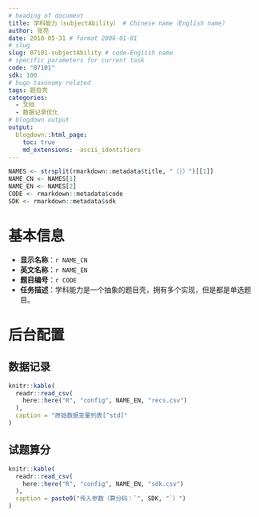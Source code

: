 ```yaml
---
# heading of document
title: 学科能力（subjectAbility） # Chinese name（English name）
author: 张亮
date: 2018-05-31 # format 2006-01-01
# slug
slug: 07101-subjectAbility # code-English name
# specific parameters for current task
code: "07101"
sdk: 100
# hugo taxonomy related
tags: 题目壳
categories:
  - 文档
  - 数据记录优化
# blogdown output
output:
  blogdown::html_page:
    toc: true
    md_extensions: -ascii_identifiers
---
```


```r
NAMES <- strsplit(rmarkdown::metadata$title, "（|）")[[1]]
NAME_CN <- NAMES[1]
NAME_EN <- NAMES[2]
CODE <- rmarkdown::metadata$code
SDK <- rmarkdown::metadata$sdk
```

# 基本信息

* **显示名称**：`r NAME_CN`
* **英文名称**：`r NAME_EN`
* **题目编号**：`r CODE`
* **任务描述**：学科能力是一个抽象的题目壳，拥有多个实现，但是都是单选题目。
<!-- * **测查能力**： -->
<!-- * **相关任务**： -->

<!-- # 前端交互 -->

<!-- ## 基本逻辑 -->

<!-- ## 详细说明 -->

# 后台配置

<!-- ## 游戏参数 -->

<!-- ```{r configs, echo=FALSE, message=FALSE} -->
<!-- # knitr::kable( -->
<!-- #   readr::read_csv( -->
<!-- #     here::here("R", "config", NAME_EN, "configs.csv") -->
<!-- #   ), -->
<!-- #   caption = "配置参数总表" -->
<!-- # ) -->
<!-- ``` -->

## 数据记录

```r
knitr::kable(
  readr::read_csv(
    here::here("R", "config", NAME_EN, "recs.csv")
  ),
  caption = "原始数据变量列表[^std]"
)
```

[^std]: 请参考[标准](`r blogdown::shortcode("relref", "standard")`)。

## 试题算分

```r
knitr::kable(
  readr::read_csv(
    here::here("R", "config", NAME_EN, "sdk.csv")
  ),
  caption = paste0("传入参数（算分码：`", SDK, "`）")
)
```
